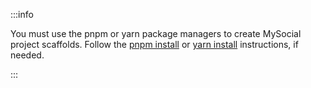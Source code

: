 :::info

You must use the pnpm or yarn package managers to create MySocial project scaffolds. Follow the [pnpm install](https://pnpm.io/installation) or [yarn install](https://classic.yarnpkg.com/lang/en/docs/install/#mac-stable) instructions, if needed.

:::